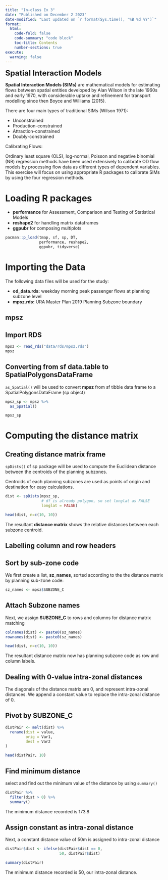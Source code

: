 ```yaml
---
title: "In-class Ex 3"
date: "Published on December 2 2023"
date-modified: "Last updated on `r format(Sys.time(), '%B %d %Y')`"
format:
  html:
    code-fold: false
    code-summary: "code block"
    toc-title: Contents
    number-sections: true
execute: 
  warning: false
---
```


<font size = "5">**Spatial Interaction Models**</font>

**Spatial Interaction Models (SIMs)** are mathematical models for estimating flows between spatial entities developed by Alan Wilson in the late 1960s and early 1970, with considerable uptake and refinement for transport modelling since then Boyce and Williams (2015).

There are four main types of traditional SIMs (Wilson 1971):

-   Unconstrained
-   Production-constrained
-   Attraction-constrained
-   Doubly-constrained


Calibrating Flows:

Ordinary least square (OLS), log-normal, Poisson and negative binomial (NB) regression methods have been used extensively to calibrate OD flow models by processing flow data as different types of dependent variables. This exercise will focus on using appropriate R packages to calibrate SIMs by using the four regression methods.  


# Loading R packages

-   **performance** for Assessment, Comparison and Testing of Statistical Models
-   **reshape2** for handling matrix dataframes
-   **ggpubr** for composing multiplots

```r
pacman::p_load(tmap, sf, sp, DT,
               performance, reshape2,
               ggpubr, tidyverse)
```

# Importing the Data

The following data files will be used for the study: 

-   **od_data.rds:** weekday morning peak passenger flows at planning subzone level
-   **mpsz.rds:** URA Master Plan 2019 Planning Subzone boundary 


## mpsz

::: panel-tabset

## Import RDS

```r
mpsz <- read_rds("data/rds/mpsz.rds")
mpsz
```  

## Converting from sf data.table to SpatialPolygonsDataFrame

`as_Spatial()` will be used to convert **mpsz** from sf tibble data frame to a SpatialPolygonsDataFrame (sp object)

```r
mpsz_sp <- mpsz %>%
  as_Spatial()

mpsz_sp
```   

:::

# Computing the distance matrix

## Creating distance matrix frame

`spDists()` of sp package will be used to compute the Euclidean distance between the centroids of the planning subzones.

Centroids of each planning subzones are used as points of origin and destination for easy calculations. 

```r
dist <- spDists(mpsz_sp, 
                # df is already polygon, so set longlat as FALSE
                longlat = FALSE)
```

```r
head(dist, n=c(10, 10))
```

The resultant **distance matrix** shows the relative distances between each subzone centroid. 


## Labelling column and row headers

::: panel-tabset

## Sort by sub-zone code

We first create a list, **sz_names**, sorted according to the the distance matrix by planning sub-zone code:

```r
sz_names <- mpsz$SUBZONE_C
```


## Attach Subzone names

Next, we assign **SUBZONE_C** to rows and columns for distance matrix matching

```r
colnames(dist) <- paste0(sz_names)
rownames(dist) <- paste0(sz_names)
```

```r
head(dist, n=c(10, 10))
```  
The resultant distance matrix now has planning subzone code as row and column labels. 

:::


## Dealing with 0-value intra-zonal distances

The diagonals of the distance matrix are 0, and represent intra-zonal distances. We append a constant value to replace the intra-zonal distance of 0.

::: panel-tabset

## Pivot by SUBZONE_C

```r
distPair <- melt(dist) %>%
  rename(dist = value,
         orig = Var1,
         dest = Var2
)

head(distPair, 10)
```

## Find minimum distance 

select and find out the minimum value of the distance by using `summary()`

```r
distPair %>%
  filter(dist > 0) %>%
  summary()
```

The minimum distance recorded is 173.8

## Assign constant as intra-zonal distance

Next, a constant distance value of 50m is assigned to intra-zonal distance

```r
distPair$dist <- ifelse(distPair$dist == 0,
                        50, distPair$dist)
```

```r
summary(distPair)
```  

The minimum distance recorded is 50, our intra-zonal distance.

:::

